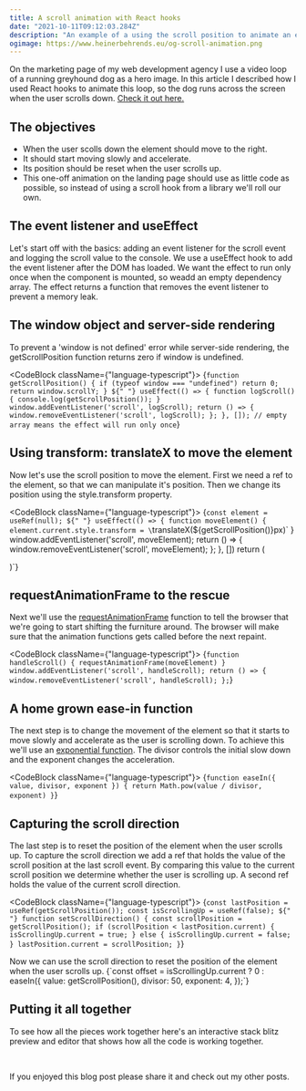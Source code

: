 ```yaml
---
title: A scroll animation with React hooks
date: "2021-10-11T09:12:03.284Z"
description: "An example of a using the scroll position to animate an element is React using useEffect, useState and useRef"
ogimage: https://www.heinerbehrends.eu/og-scroll-animation.png
---
```



On the marketing page of my web development agency I use a video loop of a running
greyhound dog as a hero image. In this article I described how I used React hooks
to animate this loop, so the dog runs across the screen when the user scrolls down.
[Check it out here.](https://www.flyfi.nl/)

## The objectives

- When the user scolls down the element should move to the right.
- It should start moving slowly and accelerate.
- Its position should be reset when the user scrolls up.
- This one-off animation on the landing page should use as little code as possible, so
  instead of using a scroll hook from a library we'll roll our own.

## The event listener and useEffect

Let's start off with the basics: adding an event listener for the scroll event and
logging the scroll value to the console. We use a useEffect hook to add the event
listener after the DOM has loaded. We want the effect to run only once when the
component is mounted, so weadd an empty dependency array.
The effect returns a function that removes the event listener to prevent a memory leak.

## The window object and server-side rendering

To prevent a 'window is not defined' error while server-side rendering, the getScrollPosition
function returns zero if window is undefined.

<CodeBlock className={"language-typescript"}>
  {`function getScrollPosition() {
  if (typeof window === "undefined") return 0;
  return window.scrollY;
}
${" "}
useEffect(() => {
  function logScroll() {
    console.log(getScrollPosition());
  }
  window.addEventListener('scroll', logScroll);
  return () => {
    window.removeEventListener('scroll', logScroll);
  };
}, []); // empty array means the effect will run only once`}
</CodeBlock>

## Using transform: translateX to move the element

Now let's use the scroll position to move the element. First we need a ref to the element,
so that we can manipulate it's position. Then we change its position using the style.transform
property.

<CodeBlock className={"language-typescript"}>
  {`const element = useRef(null);
${" "}
useEffect(() => {
  function moveElement() {
    element.current.style.transform = \`translateX(\${getScrollPosition()}px)\`
  }
  window.addEventListener('scroll', moveElement);
  return () => {
    window.removeEventListener('scroll', moveElement);
  };
}, [])
return (
  <div ref={element} />
)`}
</CodeBlock>

## requestAnimationFrame to the rescue

Next we'll use the [requestAnimationFrame](https://developer.mozilla.org/en-US/docs/Web/API/window/requestAnimationFrame)
function to tell the browser that we're going to start shifting the furniture around.
The browser will make sure that the animation functions gets called before the next repaint.

<CodeBlock className={"language-typescript"}>
  {`function handleScroll() {
  requestAnimationFrame(moveElement)
}
window.addEventListener('scroll', handleScroll);
return () => {
  window.removeEventListener('scroll', handleScroll);
};`}
</CodeBlock>

## A home grown ease-in function

The next step is to change the movement of the element so that it starts to move slowly
and accelerate as the user is scrolling down. To achieve this we'll use an
[exponential function](https://en.wikipedia.org/wiki/Exponential_function). The divisor
controls the initial slow down and the exponent changes the acceleration.

<CodeBlock className={"language-typescript"}>
  {`function easeIn({ value, divisor, exponent }) {
  return Math.pow(value / divisor, exponent)
}`}
</CodeBlock>

## Capturing the scroll direction

The last step is to reset the position of the element when the user scrolls up.
To capture the scroll direction we add a ref that holds the value of the scroll
position at the last scroll event. By comparing this value to the current scroll
position we determine whether the user is scrolling up. A second ref holds the
value of the current scroll direction.

<CodeBlock className={"language-typescript"}>
  {`const lastPosition = useRef(getScrollPosition());
const isScrollingUp = useRef(false);
${" "}
function setScrollDirection() {
  const scrollPosition = getScrollPosition();
  if (scrollPosition < lastPosition.current) {
    isScrollingUp.current = true;
  } else {
    isScrollingUp.current = false;
  }
  lastPosition.current = scrollPosition;
}`}

</CodeBlock>
Now we can use the scroll direction to reset the position of the element when the user scrolls up.
<CodeBlock className={'language-typescript'}>
  {`const offset = isScrollingUp.current
  ? 0
  : easeIn({
      value: getScrollPosition(),
      divisor: 50,
      exponent: 4,
    });`}
</CodeBlock>

## Putting it all together

To see how all the pieces work together here's an interactive stack blitz preview and editor that
shows how all the code is working together.

<br />

<StackBlitz projectId="react-ts-e4qefd" view="preview" height={500} />

If you enjoyed this blog post please share it and check out my other posts.
